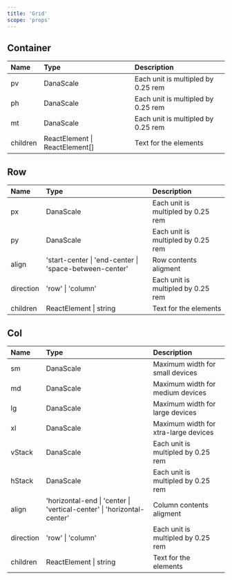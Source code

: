```yaml
---
title: 'Grid'
scope: 'props'
---
```


## Container

| Name     | Type                           | Description                        |
| :------- | :----------------------------- | :--------------------------------- |
| pv       | DanaScale                      | Each unit is multipled by 0.25 rem |
| ph       | DanaScale                      | Each unit is multipled by 0.25 rem |
| mt       | DanaScale                      | Each unit is multipled by 0.25 rem |
| children | ReactElement \| ReactElement[] | Text for the elements              |

## Row

| Name      | Type                                                   | Description                        |
| :-------- | :----------------------------------------------------- | :--------------------------------- |
| px        | DanaScale                                              | Each unit is multipled by 0.25 rem |
| py        | DanaScale                                              | Each unit is multipled by 0.25 rem |
| align     | 'start-center \| 'end-center \| 'space-between-center' | Row contents aligment              |
| direction | 'row' \| 'column'                                      | Each unit is multipled by 0.25 rem |
| children  | ReactElement \| string                                 | Text for the elements              |

## Col

| Name      | Type                                                                   | Description                          |
| :-------- | :--------------------------------------------------------------------- | :----------------------------------- |
| sm        | DanaScale                                                              | Maximum width for small devices      |
| md        | DanaScale                                                              | Maximum width for medium devices     |
| lg        | DanaScale                                                              | Maximum width for large devices      |
| xl        | DanaScale                                                              | Maximum width for xtra-large devices |
| vStack    | DanaScale                                                              | Each unit is multipled by 0.25 rem   |
| hStack    | DanaScale                                                              | Each unit is multipled by 0.25 rem   |
| align     | 'horizontal-end \| 'center \| 'vertical-center' \| 'horizontal-center' | Column contents aligment             |
| direction | 'row' \| 'column'                                                      | Each unit is multipled by 0.25 rem   |
| children  | ReactElement \| string                                                 | Text for the elements                |
